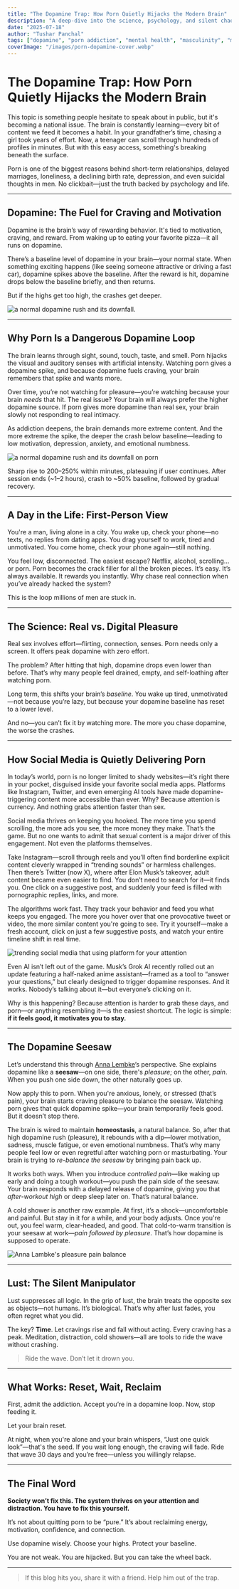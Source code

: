 ```yaml
---
title: "The Dopamine Trap: How Porn Quietly Hijacks the Modern Brain"
description: "A deep-dive into the science, psychology, and silent chaos of porn addiction in the dopamine-driven digital world."
date: "2025-07-18"
author: "Tushar Panchal"
tags: ["dopamine", "porn addiction", "mental health", "masculinity", "modern society", "spirituality"]
coverImage: "/images/porn-dopamine-cover.webp"
---
```


# The Dopamine Trap: How Porn Quietly Hijacks the Modern Brain

This topic is something people hesitate to speak about in public, but it's becoming a national issue. The brain is constantly learning—every bit of content we feed it becomes a habit. In your grandfather’s time, chasing a girl took years of effort. Now, a teenager can scroll through hundreds of profiles in minutes. But with this easy access, something's breaking beneath the surface.

Porn is one of the biggest reasons behind short-term relationships, delayed marriages, loneliness, a declining birth rate, depression, and even suicidal thoughts in men. No clickbait—just the truth backed by psychology and life.


---

## Dopamine: The Fuel for Craving and Motivation

Dopamine is the brain’s way of rewarding behavior. It's tied to motivation, craving, and reward. From waking up to eating your favorite pizza—it all runs on dopamine.

There’s a baseline level of dopamine in your brain—your normal state. When something exciting happens (like seeing someone attractive or driving a fast car), dopamine spikes above the baseline. After the reward is hit, dopamine drops below the baseline briefly, and then returns.

But if the highs get too high, the crashes get deeper.

<Image
  src="/images/dopamine-graph.webp"
  alt="a normal dopamine rush and its downfall."
  width={800}
  height={400}
  className="rounded-xl my-6 mx-auto shadow-lg"
/>

---

## Why Porn Is a Dangerous Dopamine Loop

The brain learns through sight, sound, touch, taste, and smell. Porn hijacks the visual and auditory senses with artificial intensity. Watching porn gives a dopamine spike, and because dopamine fuels craving, your brain remembers that spike and wants more.

Over time, you’re not watching for pleasure—you’re watching because your brain *needs* that hit. The real issue? Your brain will always prefer the higher dopamine source. If porn gives more dopamine than real sex, your brain slowly not responding to real intimacy.

As addiction deepens, the brain demands more extreme content. And the more extreme the spike, the deeper the crash below baseline—leading to low motivation, depression, anxiety, and emotional numbness.


<Image
  src="/images/dopamine-graph-on-porn.webp"
  alt="a normal dopamine rush and its downfall on porn"
  width={800}
  height={400}
  className="rounded-xl my-6 mx-auto shadow-lg"
/>

Sharp rise to 200–250% within minutes, plateauing if user continues. After session ends (~1–2 hours), crash to ~50% baseline, followed by gradual recovery.

---

## A Day in the Life: First-Person View

You're a man, living alone in a city. You wake up, check your phone—no texts, no replies from dating apps. You drag yourself to work, tired and unmotivated. You come home, check your phone again—still nothing.

You feel low, disconnected. The easiest escape? Netflix, alcohol, scrolling... or porn. Porn becomes the crack filler for all the broken pieces. It’s easy. It’s always available. It rewards you instantly. Why chase real connection when you’ve already hacked the system?

This is the loop millions of men are stuck in.

---

## The Science: Real vs. Digital Pleasure

Real sex involves effort—flirting, connection, senses. Porn needs only a screen. It offers peak dopamine with zero effort.

The problem? After hitting that high, dopamine drops even lower than before. That’s why many people feel drained, empty, and self-loathing after watching porn.

Long term, this shifts your brain’s *baseline*. You wake up tired, unmotivated—not because you’re lazy, but because your dopamine baseline has reset to a lower level.

And no—you can’t fix it by watching more. The more you chase dopamine, the worse the crashes.

---

## How Social Media is Quietly Delivering Porn 

In today’s world, porn is no longer limited to shady websites—it’s right there in your pocket, disguised inside your favorite social media apps. Platforms like Instagram, Twitter, and even emerging AI tools have made dopamine-triggering content more accessible than ever. Why? Because attention is currency. And nothing grabs attention faster than sex.

Social media thrives on keeping you hooked. The more time you spend scrolling, the more ads you see, the more money they make. That’s the game. But no one wants to admit that sexual content is a major driver of this engagement. Not even the platforms themselves.

Take Instagram—scroll through reels and you’ll often find borderline explicit content cleverly wrapped in “trending sounds” or harmless challenges. Then there’s Twitter (now X), where after Elon Musk’s takeover, adult content became even easier to find. You don’t need to search for it—it finds you. One click on a suggestive post, and suddenly your feed is filled with pornographic replies, links, and more.

The algorithms work fast. They track your behavior and feed you what keeps you engaged. The more you hover over that one provocative tweet or video, the more similar content you're going to see. Try it yourself—make a fresh account, click on just a few suggestive posts, and watch your entire timeline shift in real time.

<Image
  src="/images/socialmedia.webp"
  alt="trending social media that using platform for your attention"
  width={800}
  height={400}
  className="rounded-xl my-6 mx-auto shadow-lg"
/>

Even AI isn’t left out of the game. Musk’s Grok AI recently rolled out an update featuring a half-naked anime assistant—framed as a tool to “answer your questions,” but clearly designed to trigger dopamine responses. And it works. Nobody’s talking about it—but everyone’s clicking on it.

Why is this happening? Because attention is harder to grab these days, and porn—or anything resembling it—is the easiest shortcut. The logic is simple: **if it feels good, it motivates you to stay.**

---

## The Dopamine Seesaw

Let’s understand this through [Anna Lembke](https://amzn.to/4eXeMm5)’s perspective. She explains dopamine like a **seesaw**—on one side, there's _pleasure_; on the other, _pain_. When you push one side down, the other naturally goes up.

Now apply this to porn. When you're anxious, lonely, or stressed (that’s pain), your brain starts craving pleasure to balance the seesaw. Watching porn gives that quick dopamine spike—your brain temporarily feels good. But it doesn’t stop there.

The brain is wired to maintain **homeostasis**, a natural balance. So, after that high dopamine rush (pleasure), it rebounds with a dip—lower motivation, sadness, muscle fatigue, or even emotional numbness. That’s why many people feel low or even regretful after watching porn or masturbating. Your brain is trying to _re-balance the seesaw_ by bringing pain back up.

It works both ways. When you introduce _controlled pain_—like waking up early and doing a tough workout—you push the pain side of the seesaw. Your brain responds with a delayed release of dopamine, giving you that _after-workout high_ or deep sleep later on. That’s natural balance.

A cold shower is another raw example. At first, it’s a shock—uncomfortable and painful. But stay in it for a while, and your body adjusts. Once you're out, you feel warm, clear-headed, and good. That cold-to-warm transition is your seesaw at work—_pain followed by pleasure_. That’s how dopamine is supposed to operate.

<Image
  src="/images/dopamine-seesaw.webp"
  alt="Anna Lambke's pleasure pain balance"
  width={800}
  height={400}
  className="rounded-xl my-6 mx-auto shadow-lg"
/>

---

## Lust: The Silent Manipulator

Lust suppresses all logic. In the grip of lust, the brain treats the opposite sex as objects—not humans. It’s biological. That’s why after lust fades, you often regret what you did.

The key? **Time**. Let cravings rise and fall without acting. Every craving has a peak. Meditation, distraction, cold showers—all are tools to ride the wave without crashing.

> Ride the wave. Don’t let it drown you.
---

## What Works: Reset, Wait, Reclaim

First, admit the addiction. Accept you’re in a dopamine loop. Now, stop feeding it.

Let your brain reset.

At night, when you're alone and your brain whispers, “Just one quick look”—that's the seed. If you wait long enough, the craving will fade. Ride that wave 30 days and you’re free—unless you willingly relapse.

---

## The Final Word

**Society won’t fix this. The system thrives on your attention and distraction. You have to fix this yourself.**

It’s not about quitting porn to be “pure.” It’s about reclaiming energy, motivation, confidence, and connection.

Use dopamine wisely. Choose your highs. Protect your baseline.

You are not weak. You are hijacked. But you can take the wheel back.

---


> If this blog hits you, share it with a friend. Help him out of the trap.
